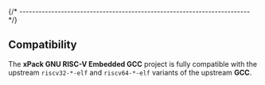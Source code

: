 
{/* ------------------------------------------------------------------------ */}

## Compatibility

The **xPack GNU RISC-V Embedded GCC** project is fully compatible with the upstream
`riscv32-*-elf` and `riscv64-*-elf` variants of the
upstream **GCC**.
